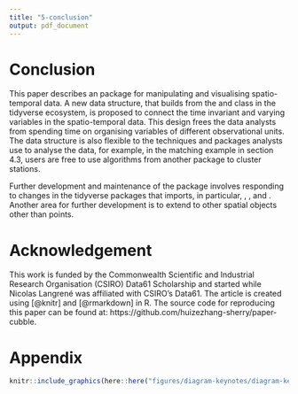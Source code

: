 ```yaml
---
title: "5-conclusion"
output: pdf_document
---
```

# Conclusion

This paper describes an \proglang{R} package \pkg{cubble} for manipulating and visualising spatio-temporal data. A new data structure, \code{cubble} that builds from the \code{rowwise_df} and \code{grouped_df} class in the tidyverse ecosystem, is proposed to connect the time invariant and varying variables in the spatio-temporal data. This design frees the data analysts from spending time on organising variables of different observational units. The data structure is also flexible to the techniques and packages analysts use to analyse the data, for example, in the matching example in section 4.3, users are free to use algorithms from another package to cluster stations. 

Further development and maintenance of the package involves responding to changes in the tidyverse packages that \pkg{cubble} imports, in particular, \pkg{tibble}, \pkg{tidyr}, and \pkg{dplyr}. Another area for further development is to extend \pkg{cubble} to other spatial objects other than points.


# Acknowledgement

This work is funded by the Commonwealth Scientific and Industrial Research Organisation (CSIRO) Data61 Scholarship and started while Nicolas Langrené was affiliated with CSIRO's Data61. The article is created using \pkg{knitr} [@knitr] and \pkg{rmarkdown} [@rmarkdown] in R. The source code for reproducing this paper can be found at: https://github.com/huizezhang-sherry/paper-cubble.



# Appendix

```r
knitr::include_graphics(here::here("figures/diagram-keynotes/diagram-keynotes.005.png"))
```
